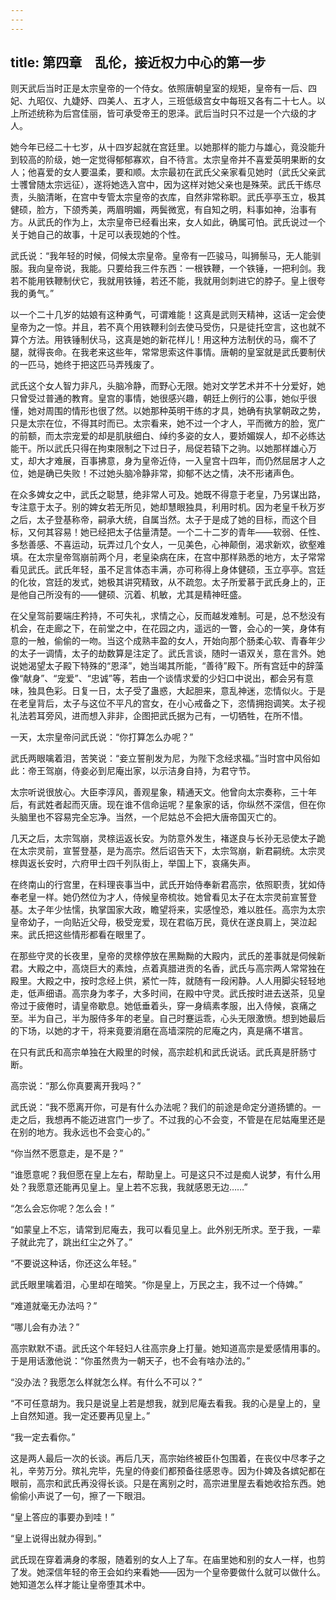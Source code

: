 ```yaml
---
---
---
```

title: 第四章　乱伦，接近权力中心的第一步
---




则天武后当时正是太宗皇帝的一个侍女。依照唐朝皇室的规矩，皇帝有一后、四妃、九昭仪、九婕妤、四美人、五才人，三班低级宫女中每班又各有二十七人。以上所述统称为后宫佳丽，皆可承受帝王的恩泽。武后当时只不过是一个六级的才人。

她今年已经二十七岁，从十四岁起就在宫廷里。以她那样的能力与雄心，竟没能升到较高的阶级，她一定觉得郁郁寡欢，自不待言。太宗皇帝并不喜爱英明果断的女人；他喜爱的女人要温柔，要和顺。太宗最初在武氏父亲家看见她时（武氏父亲武士彟曾随太宗远征），遂将她选入宫中，因为这样对她父亲也是殊荣。武氏干练尽责，头脑清晰，在宫中专管太宗皇帝的衣库，自然非常称职。武氏亭亭玉立，极其健硕，脸方，下颌秀美，两眉明媚，两鬓微宽，有自知之明，料事如神，治事有方。从武氏的作为上，太宗皇帝已经看出来，女人如此，确属可怕。武氏说过一个关于她自己的故事，十足可以表现她的个性。

武氏说：“我年轻的时候，伺候太宗皇帝。皇帝有一匹骏马，叫狮鬃马，无人能驯服。我向皇帝说，我能。只要给我三件东西：一根铁鞭，一个铁锤，一把利剑。我若不能用铁鞭制伏它，我就用铁锤，若还不能，我就用剑刺进它的脖子。皇上很夸我的勇气。”

以一个二十几岁的姑娘有这种勇气，可谓难能！这真是武则天精神，这话一定会使皇帝为之一惊。并且，若不真个用铁鞭利剑去使马受伤，只是徒托空言，这也就不算个方法。用铁锤制伏马，这真是她的新花样儿！用这种方法制伏的马，瘸不了腿，就得丧命。在我老来这些年，常常思索这件事情。唐朝的皇室就是武氏要制伏的一匹马，她终于把这匹马弄残废了。

武氏这个女人智力非凡，头脑冷静，而野心无限。她对文学艺术并不十分爱好，她只曾受过普通的教育。皇宫的事情，她很感兴趣，朝廷上例行的公事，她似乎很懂，她对周围的情形也很了然。以她那种英明干练的才具，她确有执掌朝政之势，只是太宗在位，不得其时而已。太宗看来，她不过一个才人，平而微方的脸，宽广的前额，而太宗宠爱的却是肌肤细白、绰约多姿的女人，要娇媚娱人，却不必练达能干。所以武氏只得在拘束限制之下过日子，局促若辕下之驹。以她那样雄心万丈，却大才难展，百事拂意，身为皇帝近侍，一入皇宫十四年，而仍然屈居才人之位，她是确已失败！不过她头脑冷静非常，抑郁不达之情，决不形诸声色。

在众多婢女之中，武氏之聪慧，绝非常人可及。她既不得意于老皇，乃另谋出路，专注意于太子。别的婢女若无所见，她却慧眼独具，利用时机。因为老皇千秋万岁之后，太子登基称帝，嗣承大统，自属当然。太子于是成了她的目标，而这个目标，又何其容易！她已经把太子估量清楚。一个二十二岁的青年——软弱、任性、多愁善感、不喜运动，玩弄过几个女人，一见美色，心神颠倒，渴求新欢，欲壑难填。在太宗皇帝驾崩前两个月，老皇染病在床，在宫中那样熟悉的地方，太子常常看见武氏。武氏年轻，虽不足言体态丰满，亦可称得上身体健硕，玉立亭亭。宫廷的化妆，宫廷的发式，她极其讲究精致，从不疏忽。太子所爱慕于武氏身上的，正是他自己所没有的——健硕、沉着、机敏，尤其是精神旺盛。

在父皇驾前要端庄矜持，不可失礼，求情之心，反而越发难制。可是，总不愁没有机会，在走廊之下，在前堂之中，在花园之内，遥远的一瞥，会心的一笑，身体有意的一触，偷偷的一吻。当这个成熟丰盈的女人，开始向那个肠柔心软、青春年少的太子一调情，太子的劫数算是注定了。武氏言谈，随时一语双关，意在言外。她说她渴望太子殿下特殊的“恩泽”，她当竭其所能，“善待”殿下。所有宫廷中的辞藻像“献身”、“宠爱”、“忠诚”等，若由一个谈情求爱的少妇口中说出，都会另有意味，独具色彩。日复一日，太子受了蛊惑，大起胆来，意乱神迷，恋情似火。于是在老皇背后，太子与这位不平凡的宫女，在小心戒备之下，恣情拥抱调笑。太子视礼法若耳旁风，进而想入非非，企图把武氏据为己有，一切牺牲，在所不惜。

一天，太宗皇帝问武氏说：“你打算怎么办呢？”

武氏两眼噙着泪，苦笑说：“妾立誓削发为尼，为陛下念经求福。”当时宫中风俗如此：帝王驾崩，侍妾必到尼庵出家，以示洁身自持，为君守节。

太宗听说很放心。大臣李淳风，善观星象，精通天文。他曾向太宗奏称，三十年后，有武姓者起而灭唐。现在谁不信命运呢？星象家的话，你纵然不深信，但在你头脑里也不容易完全忘净。当然，一个尼姑总不会把大唐帝国灭亡的。

几天之后，太宗驾崩，灵榇运返长安。为防意外发生，褚遂良与长孙无忌使太子跪在太宗灵前，宣誓登基，是为高宗。然后诏告天下，太宗驾崩，新君嗣统。太宗灵榇舆返长安时，六府甲士四千列队街上，举国上下，哀痛失声。

在终南山的行宫里，在料理丧事当中，武氏开始侍奉新君高宗，依照职责，犹如侍奉老皇一样。她仍然位为才人，侍候皇帝梳妆。她曾看见太子在太宗灵前宣誓登基。太子年少怯懦，执掌国家大政，瞻望将来，实感惶恐，难以胜任。高宗为太宗皇帝幼子，一向贴近父母，极受宠爱，现在君临万民，竟伏在遂良肩上，哭泣起来。武氏把这些情形都看在眼里了。

在那些守灵的长夜里，皇帝的灵榇停放在黑黝黝的大殿内，武氏的差事就是伺候新君。大殿之中，高烧巨大的素烛，点着真腊进贡的名香，武氏与高宗两人常常独在殿里。大殿之中，按时念经上供，紧忙一阵，就随有一段闲静。人人用脚尖轻轻地走，低声细语。高宗身为孝子，大多时间，在殿中守灵。武氏按时进去送茶，见皇帝过于疲倦时，请皇帝歇息。她低垂着头，穿一身缟素孝服，出入侍候，哀痛之至。半为自己，半为服侍多年的老皇。自己时蹇运乖，心头无限激愤。想到她最后的下场，以她的才干，将来竟要消磨在高墙深院的尼庵之内，真是痛不堪言。

在只有武氏和高宗单独在大殿里的时候，高宗趁机和武氏说话。武氏真是肝肠寸断。

高宗说：“那么你真要离开我吗？”

武氏说：“我不愿离开你，可是有什么办法呢？我们的前途是命定分道扬镳的。一走之后，我想再不能迈进宫门一步了。不过我的心不会变，不管是在尼姑庵里还是在别的地方。我永远也不会变心的。”

“你当然不愿意走，是不是？”

“谁愿意呢？我但愿在皇上左右，帮助皇上。可是这只不过是痴人说梦，有什么用处？我愿意还能再见皇上。皇上若不忘我，我就感恩无边……”

“怎么会忘你呢？怎么会！”

“如蒙皇上不忘，请常到尼庵去，我可以看见皇上。此外别无所求。至于我，一辈子就此完了，跳出红尘之外了。”

“不要说这种话，你还这么年轻。”

武氏眼里噙着泪，心里却在暗笑。“你是皇上，万民之主，我不过一个侍婢。”

“难道就毫无办法吗？”

“哪儿会有办法？”

高宗默默不语。武氏这个年轻妇人往高宗身上打量。她知道高宗是爱感情用事的。于是用话激他说：“你虽然贵为一朝天子，也不会有啥办法的。”

“没办法？我愿怎么样就怎么样。有什么不可以？”

“不可任意胡为。我只是说皇上若是想我，就到尼庵去看我。我的心是皇上的，皇上自然知道。我一定还要再见皇上。”

“我一定去看你。”

这是两人最后一次的长谈。再后几天，高宗始终被臣仆包围着，在丧仪中尽孝子之礼，辛劳万分。殡礼完毕，先皇的侍妾们都预备往感恩寺。因为仆婢及各嫔妃都在眼前，高宗和武氏再没得长谈。只是在离别之时，高宗进里屋去看她收拾东西。她偷偷小声说了一句，擦了一下眼泪。

“皇上答应的事要办到哇！”

“皇上说得出就办得到。”

武氏现在穿着满身的孝服，随着别的女人上了车。在庙里她和别的女人一样，也剪了发。她深信年轻的帝王会如约来看她——因为一个皇帝要做什么就可以做什么。她知道怎么样才能让皇帝堕其术中。